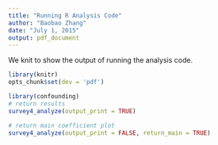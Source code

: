 ```yaml
---
title: "Running R Analysis Code"
author: "Baobao Zhang"
date: "July 1, 2015"
output: pdf_document
---
```


We knit to show the output of running the analysis code.

```r
library(knitr)
opts_chunk$set(dev = 'pdf')
```

```r
library(confounding)
# return results
survey4_analyze(output_print = TRUE)
```

```r
# return main coefficient plot
survey4_analyze(output_print = FALSE, return_main = TRUE)
```
